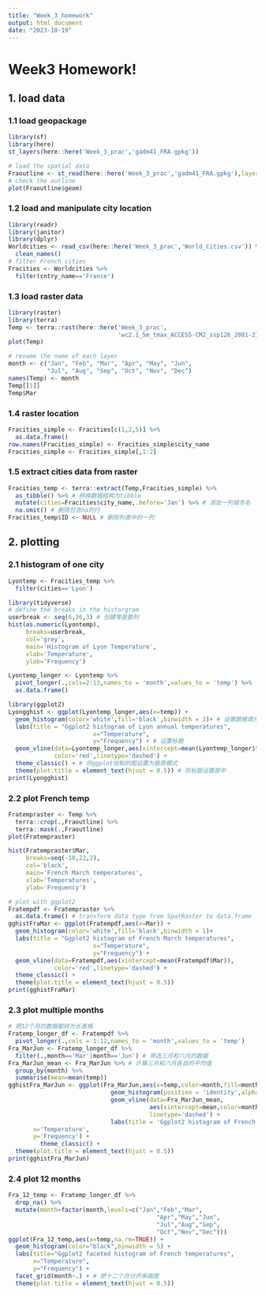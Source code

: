 ```yaml
---
title: "Week_3_homework"
output: html_document
date: "2023-10-19"
---
```


# Week3 Homework!

## 1. load data

### 1.1 load geopackage

```r
library(sf)
library(here)
st_layers(here::here('Week_3_prac','gadm41_FRA.gpkg'))
```

```r
# load the spatial data
Fraoutline <- st_read(here::here('Week_3_prac','gadm41_FRA.gpkg'),layer='ADM_ADM_0')
# check the outline
plot(Fraoutline$geom)
```

### 1.2 load and manipulate city location

```r
library(readr)
library(janitor)
library(dplyr)
Worldcities <- read_csv(here::here('Week_3_prac','World_Cities.csv')) %>%
  clean_names()
# filter French cities
Fracities <- Worldcities %>%
  filter(cntry_name=='France')
```

### 1.3 load raster data

```r
library(raster)
library(terra)
Temp <- terra::rast(here::here('Week_3_prac',
                               'wc2.1_5m_tmax_ACCESS-CM2_ssp126_2081-2100.tif'))
plot(Temp)
```

```r
# rename the name of each layer
month <- c("Jan", "Feb", "Mar", "Apr", "May", "Jun", 
           "Jul", "Aug", "Sep", "Oct", "Nov", "Dec")
names(Temp) <- month
Temp[[1]]
Temp$Mar
```

### 1.4 raster location

```r
Fracities_simple <- Fracities[c(1,2,5)] %>%
  as.data.frame()
row.names(Fracities_simple) <- Fracities_simple$city_name
Fracities_simple <- Fracities_simple[,1:2]
```

### 1.5 extract cities data from raster

```r
Fracities_temp <- terra::extract(Temp,Fracities_simple) %>%
  as_tibble() %>% # 转换数据结构为tibble
  mutate(cities=Fracities$city_name,.before='Jan') %>% # 添加一列城市名
  na.omit() # 删除包含na的行
Fracities_temp$ID <- NULL # 删除列表中的一列
```

## 2. plotting

### 2.1 histogram of one city

```r
Lyontemp <- Fracities_temp %>%
  filter(cities=='Lyon')
```

```r
library(tidyverse)
# define the breaks in the historgram
userbreak <- seq(6,36,3) # 创建等差数列
hist(as.numeric(Lyontemp),
     breaks=userbreak,
     col='grey',
     main='Histogram of Lyon Temperature',
     xlab='Temperature',
     ylab='Frequency')
```

```r
Lyontemp_longer <- Lyontemp %>%
  pivot_longer(.,cols=2:13,names_to = 'month',values_to = 'temp') %>%
  as.data.frame()
```

```r
library(ggplot2)
Lyongghist <- ggplot(Lyontemp_longer,aes(x=temp)) +
  geom_histogram(color='white',fill='black',binwidth = 3)+ # 设置数据填充样式
  labs(title = "Ggplot2 histogram of Lyon annual temperatures",
                        x="Temperature",
                        y="Frequency") + # 设置标题
  geom_vline(data=Lyontemp_longer,aes(xintercept=mean(Lyontemp_longer$temp)),
             color='red',linetype='dashed') +
  theme_classic() + # 将ggplot绘制的图设置为极简模式
  theme(plot.title = element_text(hjust = 0.5)) # 将标题设置居中
print(Lyongghist)
```

### 2.2 plot French temp

```r
Fratempraster <- Temp %>%
  terra::crop(.,Fraoutline) %>%
  terra::mask(.,Fraoutline)
plot(Fratempraster)
```

```r
hist(Fratempraster$Mar,
     breaks=seq(-10,22,2),
     col='black',
     main='French March temperatures',
     xlab='Temperatures',
     ylab='Frequency')
```

```r
# plot with ggplot2
Fratempdf <- Fratempraster %>%
  as.data.frame() # transform data type from SpatRaster to data.frame
gghistFraMar <- ggplot(Fratempdf,aes(x=Mar)) +
  geom_histogram(color='white',fill='black',binwidth = 1)+
  labs(title = "Ggplot2 histogram of French March temperatures",
                        x="Temperature",
                        y="Frequency") +
  geom_vline(data=Fratempdf,aes(xintercept=mean(Fratempdf$Mar)),
             color='red',linetype='dashed') +
  theme_classic() +
  theme(plot.title = element_text(hjust = 0.5))
print(gghistFraMar)
```

### 2.3 plot multiple months
```r
# 把12个月的数据都转为长表格
Fratemp_longer_df <- Fratempdf %>%
  pivot_longer(.,cols = 1:12,names_to = 'month',values_to = 'temp')
Fra_MarJun <- Fratemp_longer_df %>%
  filter(.,month=='Mar'|month=='Jun') # 筛选三月和六月的数据
Fra_MarJun_mean <- Fra_MarJun %>% # 计算三月和六月各自的平均值
  group_by(month) %>%
  summarise(mean=mean(temp))
gghistFra_MarJun <- ggplot(Fra_MarJun,aes(x=temp,color=month,fill=month)) +
                             geom_histogram(position = 'identity',alpha=0.5) +
                             geom_vline(data=Fra_MarJun_mean,
                                        aes(xintercept=mean,color=month),
                                        linetype='dashed') +
                             labs(title = 'Ggplot2 histogram of French Mar and Jun temperatures',
       x='Temperature',
       y='Frequency') +
         theme_classic() +
  theme(plot.title = element_text(hjust = 0.5))
print(gghistFra_MarJun)
```

### 2.4 plot 12 months
```r
Fra_12_temp <- Fratemp_longer_df %>%
  drop_na() %>%
  mutate(month=factor(month,levels=c("Jan","Feb","Mar",
                                          "Apr","May","Jun",
                                          "Jul","Aug","Sep",
                                          "Oct","Nov","Dec")))
ggplot(Fra_12_temp,aes(x=temp,na.rm=TRUE)) +
  geom_histogram(color="black",binwidth = 5) +
  labs(title="Ggplot2 faceted histogram of French temperatures",
       x="Temperature",
       y="Frequency") +
  facet_grid(month~.) + # 把十二个月分开来画图
  theme(plot.title = element_text(hjust = 0.5))
```

